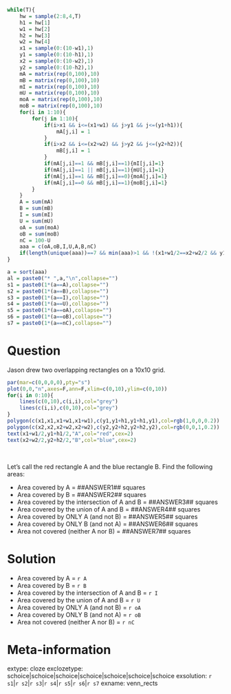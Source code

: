 ```r

while(T){
    hw = sample(2:8,4,T)
    h1 = hw[1]
    w1 = hw[2]
    h2 = hw[3]
    w2 = hw[4]
    x1 = sample(0:(10-w1),1)
    y1 = sample(0:(10-h1),1)
    x2 = sample(0:(10-w2),1)
    y2 = sample(0:(10-h2),1)
    mA = matrix(rep(0,100),10)
    mB = matrix(rep(0,100),10)
    mI = matrix(rep(0,100),10)
    mU = matrix(rep(0,100),10)
    moA = matrix(rep(0,100),10)
    moB = matrix(rep(0,100),10)
    for(i in 1:10){
        for(j in 1:10){
            if(i>x1 && i<=(x1+w1) && j>y1 && j<=(y1+h1)){
                mA[j,i] = 1
            }
            if(i>x2 && i<=(x2+w2) && j>y2 && j<=(y2+h2)){
                mB[j,i] = 1
            }
            if(mA[j,i]==1 && mB[j,i]==1){mI[j,i]=1}
            if(mA[j,i]==1 || mB[j,i]==1){mU[j,i]=1}
            if(mA[j,i]==1 && mB[j,i]==0){moA[j,i]=1}
            if(mA[j,i]==0 && mB[j,i]==1){moB[j,i]=1}
        }
    }
    A = sum(mA)
    B = sum(mB)
    I = sum(mI)
    U = sum(mU)
    oA = sum(moA)
    oB = sum(moB)
    nC = 100-U
    aaa = c(oA,oB,I,U,A,B,nC)
    if(length(unique(aaa))==7 && min(aaa)>1 && !(x1+w1/2==x2+w2/2 && y1+h1/2==y2+h2/2)){break}
}

a = sort(aaa)
al = paste0("* ",a,"\n",collapse="")
s1 = paste0(1*(a==A),collapse="")
s2 = paste0(1*(a==B),collapse="")
s3 = paste0(1*(a==I),collapse="")
s4 = paste0(1*(a==U),collapse="")
s5 = paste0(1*(a==oA),collapse="")
s6 = paste0(1*(a==oB),collapse="")
s7 = paste0(1*(a==nC),collapse="")

```


Question
========

Jason drew two overlapping rectangles on a 10x10 grid.

```r
par(mar=c(0,0,0,0),pty="s")
plot(0,0,"n",axes=F,ann=F,xlim=c(0,10),ylim=c(0,10))
for(i in 0:10){
    lines(c(0,10),c(i,i),col="grey")
    lines(c(i,i),c(0,10),col="grey")
}
polygon(c(x1,x1,x1+w1,x1+w1),c(y1,y1+h1,y1+h1,y1),col=rgb(1,0,0,0.2))
polygon(c(x2,x2,x2+w2,x2+w2),c(y2,y2+h2,y2+h2,y2),col=rgb(0,0,1,0.2))
text(x1+w1/2,y1+h1/2,"A",col="red",cex=2)
text(x2+w2/2,y2+h2/2,"B",col="blue",cex=2)

```
\

Let's call the red rectangle A and the blue rectangle B. Find the following areas:

* Area covered by A = ##ANSWER1## squares
* Area covered by B = ##ANSWER2## squares
* Area covered by the intersection of A and B = ##ANSWER3## squares
* Area covered by the union of A and B = ##ANSWER4## squares
* Area covered by ONLY A (and not B) = ##ANSWER5## squares
* Area covered by ONLY B (and not A) = ##ANSWER6## squares
* Area not covered (neither A nor B) = ##ANSWER7## squares


Solution
========

* Area covered by A = `r A`
* Area covered by B = `r B`
* Area covered by the intersection of A and B = `r I`
* Area covered by the union of A and B = `r U`
* Area covered by ONLY A (and not B) = `r oA`
* Area covered by ONLY B (and not A) = `r oB`
* Area not covered (neither A nor B) = `r nC`



Meta-information
============
extype: cloze
exclozetype: schoice|schoice|schoice|schoice|schoice|schoice|schoice
exsolution: `r s1`|`r s2`|`r s3`|`r s4`|`r s5`|`r s6`|`r s7`
exname: venn_rects

